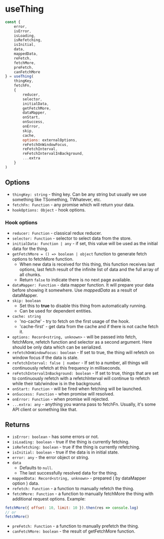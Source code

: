 
<Meta title="API Reference/useThing" />

# useThing


```js
const {
    error,
    isError,
    isLoading,
    isRefetching,
    isInitial,
    data,
    mappedData,
    reFetch,
    fetchMore,
    preFetch,
    canFetchMore
} = useThing(
    thingKey,
    fetchFn,
    {
        reducer,
        selector,
        initialData,
        getFetchMore,
        dataMapper,
        onStart,
        onSuccess,
        onError,
        skip,
        cache,
        options: externalOptions,
        reFetchOnWindowFocus,
        reFetchInterval,
        reFetchIntervalInBackground,
        ...extra
    }
)
```

## Options
* `thingKey: string` - thing key. Can be any string but usually we use something like TSomething, TWhatever, etc.
* `fetchFn: Function` - any promise which will return your data.
* `hookOptions: Object` - hook options.

### Hook options

* `reducer: Function` - classical redux reducer.
* `selector: Function` - selector to select data from the store.
* `initialData: Function | any` - if set, this value will be used as the initial data for the thing.
* `getFetchMore = () => boolean | object` function to generate fetch options to fetchMore function.
    * When new data is received for this thing, this function receives last options, last fetch result of the infinite list of data and the full array of all chunks.
    * Return `false` to indicate there is no next page available.
* `dataMapper: Function` - data mapper function. It will prepare your data before showing it somewhere. Use *mappedData* as a result of dataMapper.
* `skip: boolean`
    * Set this to **true** to disable this thing from automatically running.
    * Can be used for dependent entities.
* `cache: string`
    * 'no-cache' - try to fetch on the first usage of the hook.
    * 'cache-first' - get data from the cache and if there is not cache fetch it.
* `options: Record<string, unknown>` - will be passed into fetch, fetchMore, refetch  function and selector as a second argument. Here should be only data which can be serialized.
* `refetchOnWindowFocus: boolean` - If set to true, the thing will refetch on window focus if the data is stale.
* `refetchInterval: false | number` - If set to a number, all things will continuously refetch at this frequency in milliseconds.
* `reFetchIntervalInBackground: boolean` - If set to true, things that are set to continuously refetch with a refetchInterval will continue to refetch while their tab/window is in the background.
* `onStart: Function` - will be fired when fetching will be launched.
* `onSuccess: Function` - when promise will resolved.
* `onError: Function` - when promise will rejected.
* `...extra: any` - anything you wanna pass to fetchFn.  Usually, it's some API client or something like that.

## Returns

* `isError: boolean` - has some errors or not.
* `isLoading: boolean` - true if the thing is currently fetching.
* `isRefetching: boolean` - true if the thing is currently refetching.
* `isInitial: boolean` - true if the data is in initial state.
* `error: any` - the error object or string.
* `data`
    * Defaults to `null`.
    * The last successfully resolved data for the thing.
* `mappedData: Record<string, unknown>` - prepared ( by dataMapper option ) data.
* `refetch: Function` - a function to manually refetch the thing.
* `fetchMore: Function` - a function to manually fetchMore the thing with additional request options. Example:
```js
fetchMore({ offset: 10, limit: 10 }).then(res => console.log)
// or
fetchMore()
```
* `preFetch: Function` - a function to manually prefetch the thing.
* `canFetchMore: boolean` - the result of getFetchMore function.